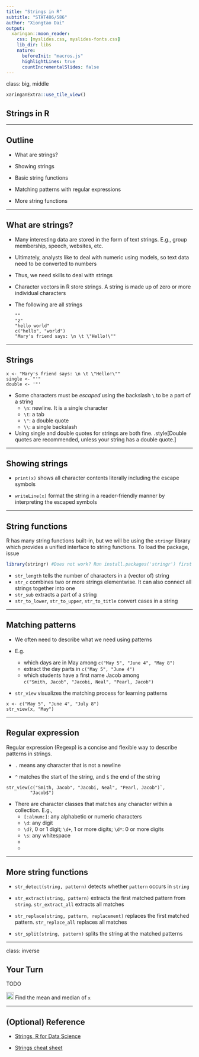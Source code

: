 ```yaml
---
title: "Strings in R"
subtitle: "STAT486/586"
author: "Xiongtao Dai"
output:
  xaringan::moon_reader:
    css: [myslides.css, myslides-fonts.css]
    lib_dir: libs
    nature:
      beforeInit: "macros.js"
      highlightLines: true
      countIncrementalSlides: false
---
```

class: big, middle

```r
xaringanExtra::use_tile_view()
```

## Strings in R

---

## Outline

- What are strings?

- Showing strings

- Basic string functions

- Matching patterns with regular expressions

- More string functions

---

## What are strings?

- Many interesting data are stored in the form of text strings. E.g., group membership, speech, websites, etc.

- Ultimately, analysts like to deal with numeric using models, so text data need to be converted to numbers

- Thus, we need skills to deal with strings

- Character vectors in R store strings. A string is made up of zero or more individual characters

- The following are all strings

  ```
  ""
  "z"
  "hello world"
  c("hello", "world")
  "Mary's friend says: \n \t \"Hello!\""
  ```

---

## Strings
```
x <- "Mary's friend says: \n \t \"Hello!\""
single <- "'"
double <- '"'
```

- Some characters must be *escaped* using the backslash `\` to be a part of a string
  - `\n`: newline. It is a single character
  - `\t`: a tab
  - `\"`: a double quote
  - `\\`: a single backslash
  
- Using single and double quotes for strings are both fine. .style[Double quotes are recommended, unless your string has a double quote.]

---

## Showing strings

- `print(x)` shows all character contents literally including the escape symbols

- `writeLine(x)` format the string in a reader-friendly manner by interpreting the escaped symbols


---

## String functions

R has many string functions built-in, but we will be using the `stringr` library which provides a unified interface to string functions. To load the package, issue

```r
library(stringr) #Does not work? Run install.packages('stringr') first
```

- `str_length` tells the number of characters in a (vector of) string
- `str_c` combines two or more strings elementwise. It can also connect all strings together into one
- `str_sub` extracts a part of a string
- `str_to_lower`, `str_to_upper`, `str_to_title` convert cases in a string

---

## Matching patterns 

- We often need to describe what we need using patterns

- E.g.
    - which days are in May among `c("May 5", "June 4", "May 8")`
    - extract the day parts in `c("May 5", "June 4")`
    - which students have a first name Jacob among </br> `c("Smith, Jacob", "Jacobi, Neal", "Pearl, Jacob")`
    
- `str_view` visualizes the matching process for learning patterns

```
x <- c("May 5", "June 4", "July 8")
str_view(x, "May")
```

---

## Regular expression

Regular expression (Regexp) is a concise and flexible way to describe patterns in strings.

- `.` means any character that is not a newline

- `^` matches the start of the string, and `$` the end of the string

```
str_view(c("Smith, Jacob", "Jacobi, Neal", "Pearl, Jacob")`, 
         "Jacob$")
```

- There are character classes that matches any character within a collection. E.g.,
    - `[:alnum:]`: any alphabetic or numeric characters
    - `\d`: any digit
    - `\d?`, 0 or 1 digit; `\d+`, 1 or more digits; `\d*`:  0 or more digits
    - `\s`: any whitespace
    - [abc]: a or b or c
    - [^abc]: anything but a, b, or c

---

## More string functions

- `str_detect(string, pattern)` detects whether `pattern` occurs in `string`

- `str_extract(string, pattern)` extracts the first matched pattern from `string`. `str_extract_all` extracts all matches

<!-- - Similarly, `str_locate` and `str_locate_all` returns the starting and ending location(s) of each match -->

- `str_replace(string, pattern, replacement)` replaces the first matched pattern. `str_replace_all` replaces all matches

- `str_split(string, pattern)` splits the string at the matched patterns

---

class: inverse

## Your Turn

TODO

<img src="images/green.png" width=20> Find the mean and median of `x` 


---

## (Optional) Reference

- [Strings, R for Data Science](https://r4ds.had.co.nz/strings.html#strings)

- [Strings cheat sheet](https://raw.githubusercontent.com/rstudio/cheatsheets/main/strings.pdf)
